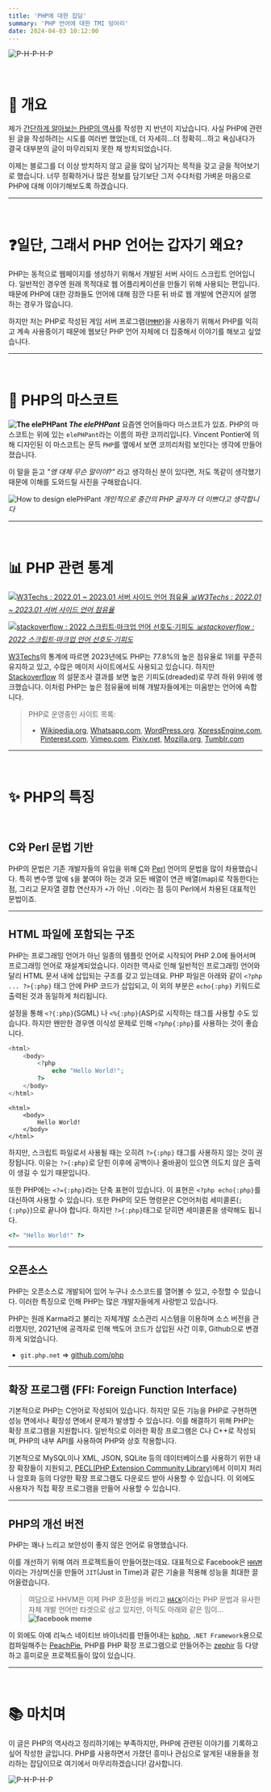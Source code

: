 ```yaml
---
title: 'PHP에 대한 잡담'
summary: 'PHP 언어에 대한 TMI 덩어리'
date: 2024-04-03 10:12:00
---
```


![P-H-P-H-P](/assets/posts/php/p-h-p-h-p.png)

<br />

# 🚩 개요

제가 [간단하게 알아보는 PHP의 역사](/posts/php/php-history)를 작성한 지 반년이 지났습니다.
사실 PHP에 관련된 글을 작성하려는 시도를 여러번 했었는데,
더 자세히...더 정확히...하고 욕심내다가 결국 대부분의 글이 마무리되지 못한 채 방치되었습니다.

이제는 블로그를 더 이상 방치하지 않고 글을 많이 남기자는 목적을 갖고 글을 적어보기로 했습니다.
너무 정확하거나 많은 정보를 담기보단 그저 수다처럼 가벼운 마음으로 PHP에 대해 이야기해보도록 하겠습니다.

---

<br />

# ❓일단, 그래서 PHP 언어는 갑자기 왜요?

PHP는 동적으로 웹페이지를 생성하기 위해서 개발된 서버 사이드 스크립트 언어입니다.
일반적인 경우엔 원래 목적대로 웹 어플리케이션을 만들기 위해 사용되는 편입니다.
때문에 PHP에 대한 강좌들도 언어에 대해 잠깐 다룬 뒤 바로 웹 개발에 연관지어 설명하는 경우가 많습니다.

하지만 저는 PHP로 작성된 게임 서버 프로그램([`PMMP`](https://pmmp.io))을 사용하기 위해서
PHP를 익히고 계속 사용중이기 때문에 웹보단 PHP 언어 자체에 더 집중해서 이야기를 해보고 싶었습니다.

---

<br />

# 🐘 PHP의 마스코트

**![The elePHPant](/assets/posts/php/php-talkative-01-intro/mascot.png) _The elePHPant_**
요즘엔 언어들마다 마스코트가 있죠. PHP의 마스코트는 위에 있는 `elePHPant`라는 이름의 파란 코끼리입니다.
Vincent Pontier에 의해 디자인된 이 마스코트는 문득 `PHP`를 옆에서 보면 코끼리처럼 보인다는 생각에 만들어졌습니다.

이 말을 듣고 _"엥 대체 무슨 말이야?"_ 라고 생각하신 분이 있다면,
저도 똑같이 생각했기 때문에 이해를 도와드릴 사진을 구해왔습니다.

![How to design elePHPant](/assets/posts/php/php-talkative-01-intro/mascot_from_php.png)
_개인적으로 중간의 PHP 글자가 더 이쁘다고 생각합니다_

---

<br />

# 📊 PHP 관련 통계

[![W3Techs : 2022.01 ~ 2023.01 서버 사이드 언어 점유율](/assets/posts/php/php-talkative-01-intro/w3techs-server-side.png)
_📊W3Techs : 2022.01 ~ 2023.01 서버 사이드 언어
점유율_](https://w3techs.com/technologies/history_overview/programming_language)

[![stackoverflow : 2022 스크립트·마크업 언어 선호도·기피도](/assets/posts/php/php-talkative-01-intro/stackoverflow-loved-dreaded-survey.png)
_📊stackoverflow : 2022 스크립트·마크업 언어
선호도·기피도_](https://survey.stackoverflow.co/2022/#section-most-loved-dreaded-and-wanted-programming-scripting-and-markup-languages)

[W3Techs](https://w3techs.com/technologies/details/pl-php)의 통계에 따르면 2023년에도 PHP는
77.8%의 높은 점유율로 1위를 꾸준히 유지하고 있고, 수많은 메이저 사이트에서도 사용되고 있습니다.
하지만 [Stackoverflow](https://survey.stackoverflow.co/2022/#section-most-loved-dreaded-and-wanted-programming-scripting-and-markup-languages)
의 설문조사 결과를 보면 높은 기피도(dreaded)로 무려 하위 9위에 랭크했습니다.
이처럼 PHP는 높은 점유율에 비해 개발자들에게는 미움받는 언어에 속합니다.

> PHP로 운영중인 사이트 목록:
>
> - [Wikipedia.org](https://Wikipedia.org), [Whatsapp.com](https://Whatsapp.com), [WordPress.org](https://Wordpress.org),
>   [XpressEngine.com](https://www.xpressengine.com), [Pinterest.com](https://Pinterest.com), [Vimeo.com](https://Vimeo.com),
>   [Pixiv.net](https://www.pixiv.net), [Mozilla.org](https://Mozilla.org), [Tumblr.com](https://Tumblr.com)

---

<br />

# ✨ PHP의 특징

<br />

## C와 Perl 문법 기반

PHP의 문법은 기존 개발자들의 유입을 위해
[C](http://clang.org/)와 [Perl](https://www.perl.org/) 언어의 문법을 많이 차용했습니다.
특히 변수명 앞에 `$`을 붙여야 하는 것과 모든 배열이 연관 배열(map)로 작동한다는 점,
그리고 문자열 결합 연산자가 `+`가 아닌 `.`이라는 점 등이 Perl에서 차용된 대표적인 문법이죠.

---

## HTML 파일에 포함되는 구조

PHP는 프로그래밍 언어가 아닌 일종의 템플릿 언어로 시작되어 PHP 2.0에 들어서며 프로그래밍 언어로 재설계되었습니다.
이러한 역사로 인해 일반적인 프로그래밍 언어와 달리 HTML 문서 내에 삽입되는 구조를 갖고 있는데요.
PHP 파일은 아래와 같이 `<?php ... ?>{:php}` 태그 안에 PHP 코드가 삽입되고,
이 외의 부분은 `echo{:php}` 키워드로 출력된 것과 동일하게 처리됩니다.

설정을 통해 `<?{:php}`(SGML) 나 `<%{:php}`(ASP)로 시작하는 태그를 사용할 수도 있습니다.
하지만 왠만한 경우엔 이식성 문제로 인해 `<?php{:php}`를 사용하는 것이 좋습니다.

```php showLineNumbers
<html>
    <body>
        <?php
            echo "Hello World!";
        ?>
    </body>
</html>
```

```text title="출력 결과" showLineNumbers
<html>
    <body>
        Hello World!
    </body>
</html>
```

하지만, 스크립트 파일로서 사용될 때는 오히려 `?>{:php}` 태그를 사용하지 않는 것이 권장됩니다.
이유는 `?>{:php}`로 닫힌 이후에 공백이나 줄바꿈이 있으면 의도치 않은 출력이 생길 수 있기 때문입니다.

또한 PHP에는 `<?={:php}`라는 단축 표현이 있습니다. 이 표현은 `<?php echo{:php}`를 대신하여 사용할 수 있습니다.
또한 PHP의 모든 명령문은 C언어처럼 세미콜론(`;{:php}`)으로 끝나야 합니다.
하지만 `?>{:php}`태그로 닫히면 세미콜론을 생략해도 됩니다.

```php showLineNumbers
<?= "Hello World!" ?>
```

---

## 오픈소스

PHP는 오픈소스로 개발되어 있어 누구나 소스코드를 열어볼 수 있고, 수정할 수 있습니다.
이러한 특징으로 인해 PHP는 많은 개발자들에게 사랑받고 있습니다.

PHP는 원래 Karma라고 불리는 자체개발 소스관리 시스템을 이용하며 소스 버전을 관리했지만,
2021년에 공격자로 인해 백도어 코드가 삽입된 사건 이후, Github으로 변경하게 되었습니다.

- `git.php.net` => [github.com/php](https://github.com/php)

---

## 확장 프로그램 (FFI: Foreign Function Interface)

기본적으로 PHP는 C언어로 작성되어 있습니다.
하지만 모든 기능을 PHP로 구현하면 성능 면에서나 확장성 면에서 문제가 발생할 수 있습니다.
이를 해결하기 위해 PHP는 확장 프로그램을 지원합니다.
일반적으로 이러한 확장 프로그램은 C나 C++로 작성되며, PHP의 내부 API를 사용하여 PHP와 상호 작용합니다.

기본적으로 MySQL이나 XML, JSON, SQLite 등의 데이터베이스를 사용하기 위한 내장 확장들이 지원되고,
[PECL(PHP Extension Community Library)](https://pecl.php.net/)에서
이미지 처리나 암호화 등의 다양한 확장 프로그램도 다운로드 받아 사용할 수 있습니다.
이 외에도 사용자가 직접 확장 프로그램을 만들어 사용할 수 있습니다.

---

## PHP의 개선 버전

PHP는 꽤나 느리고 보안성이 좋지 않은 언어로 유명했습니다.

이를 개선하기 위해 여러 프로젝트들이 만들어졌는데요.
대표적으로 Facebook은 [`HHVM`](https://github.com/facebook/hhvm/)이라는
가상머신을 만들어 `JIT`(Just in Time)과 같은 기술을 적용해 성능을 최대한 끌어올렸습니다.

> 여담으로 HHVM은 이제 PHP 호환성을 버리고 [`HACK`](https://hacklang.org/)이라는
> PHP 문법과 유사한 자체 개발 언어만 타겟으로 삼고 있지만, 아직도 아래와 같은 밈이...
> **![facebook meme](/assets/posts/php/php-talkative-01-intro/facebook-meme.png)**

이 외에도 아예 리눅스 네이티브 바이너리를 만들어내는 [kphp](https://github.com/VKCOM/kphp),
`.NET Framework`용으로
컴파일해주는 [PeachPie](https://github.com/peachpiecompiler/peachpie),
PHP를 PHP 확장 프로그램으로 만들어주는 [zephir](https://github.com/zephir-lang/zephir) 등
다양하고 흥미로운 프로젝트들이 많이 있습니다.

---

<br />

# 📚 마치며

이 글은 PHP의 역사라고 정리하기에는 부족하지만, PHP에 관련된 이야기를 기록하고 싶어 작성한 글입니다.
PHP를 사용하면서 가졌던 흥미나 관심으로 알게된 내용들을 정리하는 잡담이므로 여기에서 마무리하겠습니다! 감사합니다.

![P-H-P-H-P](/assets/posts/php/p-h-p-h-p.png)
